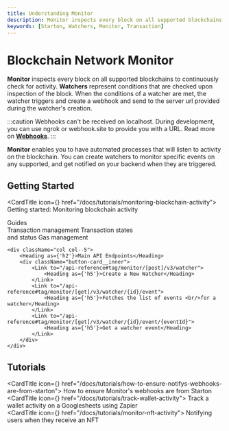 ```yaml
---
title: Understanding Monitor
description: Monitor inspects every block on all supported blockchains to continuously check for activity..
keywords: [Starton, Watchers, Monitor, Transaction]
---
```



# Blockchain Network Monitor

**Monitor** inspects every block on all supported blockchains to continuously check for activity.
**Watchers** represent conditions that are checked upon inspection of the block.
When the conditions of a watcher are met, the watcher triggers and create a webhook and send to the server url provided during the watcher's creation.

:::caution
Webhooks can't be received on localhost. During development, you can use ngrok or webhook.site to provide you with a URL. Read more on [**Webhooks**](/docs/tutorials/testing-webhooks-locally-ngrok).
:::

**Monitor** enables you to have automated processes that will listen to activity on the blockchain. You can create watchers to monitor specific events on any supported, and get notified on your backend when they are triggered.

## Getting Started

<CardTitle icon={<Starton fill="primary" />} href="/docs/tutorials/monitoring-blockchain-activity">
	Getting started: Monitoring blockchain activity
</CardTitle>

<div className="row is-multiline">
    <div className="col col--5">
        <Heading as={'h2'}>Guides</Heading>
        <div className="button-card__inner">
            <Link to="https://docs.starton.com/docs/transactions/understanding-the-relayer">
                <Heading as={'h5'}>Transaction  management</Heading>
            </Link>
            <Link to="https://docs.starton.com/docs/transactions/state-and-status">
                <Heading as={'h5'}>
                    Transaction states <br/>and status
                </Heading>
            </Link>
            <Link to="https://docs.starton.com/docs/transactions/understanding-gas">
                <Heading as={'h5'}>Gas management</Heading>
            </Link>
        </div>
    </div>

    <div className="col col--5">
        <Heading as={'h2'}>Main API Endpoints</Heading>
        <div className="button-card__inner">
            <Link to="/api-reference#tag/monitor/[post]/v3/watcher">
                <Heading as={'h5'}>Create a New Watcher</Heading>
            </Link>
            <Link to="/api-reference#tag/monitor/[get]/v3/watcher/{id}/event">
                <Heading as={'h5'}>Fetches the list of events <br/>for a watcher</Heading>
            </Link>
            <Link to="/api-reference#tag/monitor/[get]/v3/watcher/{id}/event/{eventId}">
                <Heading as={'h5'}>Get a watcher event</Heading>
            </Link>
        </div>
    </div>

</div>

## Tutorials

<CardTitle icon={<Starton fill="primary" />} href="/docs/tutorials/how-to-ensure-notifys-webhooks-are-from-starton">
	How to ensure Monitor's webhooks are from Starton
</CardTitle>
<br />
<CardTitle icon={<Starton fill="primary" />} href="/docs/tutorials/track-wallet-activity">
	Track a wallet activity on a Googlesheets using Zapier
</CardTitle>
<br />
<CardTitle icon={<Starton fill="primary" />} href="/docs/tutorials/monitor-nft-activity">
	Notifying users when they receive an NFT
</CardTitle>
<br />
